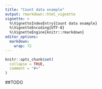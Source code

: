```yaml
---
title: "Count data example"
output: rmarkdown::html_vignette
vignette: >
  %\VignetteIndexEntry{Count data example}
  %\VignetteEncoding{UTF-8}
  %\VignetteEngine{knitr::rmarkdown}
editor_options: 
  markdown: 
    wrap: 72
---
```


```r
knitr::opts_chunk$set(
  collapse = TRUE,
  comment = "#>"
)
```

##TODO

<!-- ## Introduction -->

<!-- Population adjustment methods such as *matching-adjusted indirect -->
<!-- comparison* (MAIC) are increasingly used to compare marginal treatment -->
<!-- effects when there are cross-trial differences in effect modifiers and -->
<!-- limited patient-level data. MAIC is based on propensity score weighting, -->
<!-- which is sensitive to poor covariate overlap and cannot extrapolate -->
<!-- beyond the observed covariate space. Current outcome regression-based -->
<!-- alternatives can extrapolate but target a conditional treatment effect -->
<!-- that is incompatible in the indirect comparison. When adjusting for -->
<!-- covariates, one must integrate or average the conditional estimate over -->
<!-- the relevant population to recover a compatible marginal treatment -->
<!-- effect. -->

<!-- We propose a marginalization method based on *parametric G-computation* -->
<!-- that can be easily applied where the outcome regression is a generalized -->
<!-- linear model or a Cox model. The approach views the covariate adjustment -->
<!-- regression as a nuisance model and separates its estimation from the -->
<!-- evaluation of the marginal treatment effect of interest. The method can -->
<!-- accommodate a Bayesian statistical framework, which naturally integrates -->
<!-- the analysis into a probabilistic framework. A simulation study provides -->
<!-- proof-of-principle and benchmarks the method's performance against MAIC -->
<!-- and the conventional outcome regression. Parametric G-computation -->
<!-- achieves more precise and more accurate estimates than MAIC, -->
<!-- particularly when covariate overlap is poor, and yields unbiased -->
<!-- marginal treatment effect estimates under no failures of assumptions. -->
<!-- Furthermore, the marginalized regression-adjusted estimates provide -->
<!-- greater precision and accuracy than the conditional estimates produced -->
<!-- by the conventional outcome regression. -->

<!-- ## General problem -->

<!-- Consider one *AB* trial, for which the company has IPD, and one *AC* -->
<!-- trial, for which only published aggregate data are available. We wish to -->
<!-- estimate a comparison of the effects of treatments *B* and *C* on an -->
<!-- appropriate scale in some target population *P*, denoted by the -->
<!-- parameter $d_{BC(P)}$. We make use of bracketed subscripts to denote a -->
<!-- specific population. Within the *AB* population there are parameters -->
<!-- $\mu_{A( AB)}$, $\mu_{B(AB)}$ and $\mu_{C(AB)}$ representing the -->
<!-- expected outcome on each treatment (including parameters for treatments -->
<!-- not studied in the *AB* trial, e.g. treatment *C*). The *AB* trial -->
<!-- provides estimators $\bar{Y}_{A(AB)}$ and $\bar{Y}_{B(AB)}$ of -->
<!-- $\mu_{A( AB)}$, $\mu_{B(AB)}$, respectively, which are the summary -->
<!-- outcomes. It is the same situation for the *AC* trial. -->

<!-- For a suitable scale, for example a logit, or risk difference, we form -->
<!-- estimators $\Delta_{AB(AB)}$ and $\Delta_{AC(AC)}$ of the trial level -->
<!-- (or marginal) relative treatment effects. -->

<!-- $$ -->
<!-- \Delta_{AB(AB)} = g(\bar{Y}_{B{(AB)}}) - g(\bar{Y}_{A{(AB)}}) -->
<!-- $$ -->

<!-- ## Example analysis -->

<!-- First, let us load necessary packages. -->

<!-- ```{r setup, warning=FALSE, message=FALSE} -->
<!-- library(boot)      # non-parametric bootstrap in MAIC and ML G-computation -->
<!-- library(copula)    # simulating BC covariates from Gaussian copula -->
<!-- library(rstanarm)  # fit outcome regression, draw outcomes in Bayesian G-computation -->
<!-- library(outstandR) -->
<!-- ``` -->

<!-- ### Data -->

<!-- Next, we load the data to use in the analysis. The data comes from a -->
<!-- simulation study in Remiro‐Azócar A, Heath A, Baio G (2020). We consider -->
<!-- binary outcomes using the log-odds ratio as the measure of effect. The -->
<!-- binary outcome may be response to treatment or the occurrence of an -->
<!-- adverse event. For trials *AC* and *BC*, outcome $y_n$ for subject $n$ -->
<!-- is simulated from a Bernoulli distribution with probabilities of success -->
<!-- generated from logistic regression. -->

<!-- For the *BC* trial, the individual-level covariates and outcomes are -->
<!-- aggregated to obtain summaries. The continuous covariates are summarized -->
<!-- as means and standard deviations, which would be available to the -->
<!-- analyst in the published study in a table of baseline characteristics in -->
<!-- the RCT publication. The binary outcomes are summarized in an overall -->
<!-- event table. Typically, the published study only provides aggregate -->
<!-- information to the analyst. -->

<!-- ```{r load-data} -->
<!-- set.seed(555) -->

<!-- AC.IPD <- read.csv(here::here("raw-data", "AC_IPD.csv"))  # AC patient-level data -->
<!-- BC.ALD <- read.csv(here::here("raw-data", "BC_ALD.csv"))  # BC aggregate-level data -->
<!-- ``` -->

<!-- This general format of data sets consist of the following. -->

<!-- #### `AC.IPD`: Individual patient data -->

<!-- -   `X*`: patient measurements -->
<!-- -   `trt`: treatment ID (integer) -->
<!-- -   `y`: (logical) indicator of whether event was observed -->

<!-- #### `BC.ALD`: Aggregate-level data -->

<!-- -   `mean.X*`: mean patient measurement -->
<!-- -   `sd.X*`: standard deviation of patient measurement -->
<!-- -   `y.*.sum`: total number of events -->
<!-- -   `y.*.bar`: proportion of events -->
<!-- -   `N.*`: total number of individuals -->

<!-- Note that the wildcard `*` here is usually an integer from 1 or the -->
<!-- trial identifier *B*, *C*. -->

<!-- Our data look like the following. -->

<!-- ```{r} -->
<!-- head(AC.IPD) -->
<!-- ``` -->

<!-- There are 4 correlated continuous covariates generated per subject, -->
<!-- simulated from a multivariate normal distribution. -->

<!-- ```{r} -->
<!-- BC.ALD -->
<!-- ``` -->

<!-- In this case, we have 4 covariate mean and standard deviation values; -->
<!-- and the event total, average and sample size for each treatment *B*, and -->
<!-- *C*. -->

<!-- ### Output statistics -->

<!-- We will implement for MAIC, STC, and G-computation methods to obtain the -->
<!-- *marginal variance*, defined as -->

<!-- $$ -->
<!-- \frac{1}{n_C} + \frac{1}{n_{\bar{C}}} + \frac{1}{n_B} + \frac{1}{n_{\bar{B}}} -->
<!-- $$ -->

<!-- and the *marginal treatment effect*, defined as the log-odds ratio, -->

<!-- $$ -->
<!-- \log\left( \frac{n_B/(N_B-n_B)}{n_C/(N_B-n_{B})} \right) = \log(n_B n_{\bar{C}}) - \log(n_C n_{\bar{B}}) -->
<!-- $$ -->

<!-- where $\bar{C}$ is the compliment of $C$ so e.g. -->
<!-- $n_{\bar{C}} = N_C - n_c$. -->

<!-- ## Model fitting in R -->

<!-- The `{outstandR}` package has been written to be easy to use and -->
<!-- essential consists of a single function, `outstandR()`. This can be used -->
<!-- to run all of the different types of model, which we will call -->
<!-- *strategies*. The first two arguments of `outstandR()` are the -->
<!-- individual and aggregate-level data, respectively. -->

<!-- A `strategy` argument of `outstandR` takes functions called -->
<!-- `strategy_*()`, where the wildcard `*` is replaced by the name of the -->
<!-- particular method required, e.g. `strategy_maic()` for MAIC. Each -->
<!-- specific example is provided below. -->

<!-- ### MAIC -->

<!-- Using the individual level data for *AC* firstly we perform -->
<!-- non-parametric bootstrap of the `maic.boot` function with `R = 1000` -->
<!-- replicates. This function fits treatment coefficient for the marginal -->
<!-- effect for *A* vs *C*. The returned value is an object of class `boot` -->
<!-- from the `{boot}` package. We then calculate the bootstrap mean and -->
<!-- variance in the wrapper function `maic_boot_stats`. -->

<!-- The formula used in this model is -->

<!-- $$ -->
<!-- y = X_3 + X_4 + \beta_t X_1 + \beta_t X_2 -->
<!-- $$ -->

<!-- which corresponds to the following `R` `formula` object passed as an -->
<!-- argument to the strategy function. -->

<!-- ```{r} -->
<!-- lin_form <- as.formula("y ~ X3 + X4 + trt*X1 + trt*X2") -->
<!-- ``` -->

<!-- ```{r outstandR_maic} -->
<!-- outstandR_maic <- outstandR(AC.IPD, BC.ALD, -->
<!--                             strategy = strategy_maic(formula = lin_form, -->
<!--                                                      family = binomial(link = "logit"))) -->
<!-- ``` -->

<!-- The returned object is of class `outstandR`. -->

<!-- ```{r outstandR_maic-print} -->
<!-- outstandR_maic -->
<!-- ``` -->

<!-- We see that this is a list object with 3 parts, each containing -->
<!-- statistics between each pair of treatments. These are the mean -->
<!-- contrasts, variances and confidence intervals (CI), respectively. The -->
<!-- default CI is for 95% but can be altered in `outstandR` with the `CI` -->
<!-- argument. -->

<!-- ### STC -->

<!-- STC is the conventional outcome regression method. It involves fitting a -->
<!-- regression model of outcome on treatment and covariates to the IPD. IPD -->
<!-- effect modifiers are centred at the mean *BC* values. -->

<!-- $$ -->
<!-- g(\mu_n) = \beta_0 + (\boldsymbol{x}_n - \boldsymbol{\theta}) \beta_1 + (\beta_z + (\boldsymbol{x_n^{EM}} - \boldsymbol{\theta^{EM}}) \boldsymbol{\beta_2}) \; \mbox{I}(z_n=1) -->
<!-- $$ -->

<!-- where $\beta_0$ is the intercept, $\beta_1$ are the covariate -->
<!-- coefficients, $\beta_z$ and $\beta_2$ are the effect modifier -->
<!-- coefficients, $z_n$ are the indicator variables of effect alternative -->
<!-- treatment. $g(\cdot)$ is the link function e.g. $\log$. -->

<!-- As already mentioned, running the STC analysis is almost identical to -->
<!-- the previous analysis but we now use the `strategy_stc()` strategy -->
<!-- function instead and a formula with centered covariates. -->

<!-- $$ -->
<!-- y = X_3 + X_4 + \beta_t(X_1 - \bar{X_1}) + \beta_t(X_2 - \bar{X_2}) -->
<!-- $$ -->

<!-- However, `outstandR()` knows how to handle this so we can simply pass -->
<!-- the same (uncentred) formula as before. -->

<!-- ```{r outstandR_stc} -->
<!-- outstandR_stc <- outstandR(AC.IPD, BC.ALD, -->
<!--                            strategy = strategy_stc(formula = lin_form, -->
<!--                                                    family = binomial(link = "logit"))) -->
<!-- outstandR_stc -->
<!-- ``` -->

<!-- For the last two approaches, we perform G-computation firstly with a -->
<!-- frequentist MLE approach and then a Bayesian approach. -->

<!-- ### Parametric G-computation with maximum-likelihood estimation -->

<!-- G-computation marginalizes the conditional estimates by separating the -->
<!-- regression modelling from the estimation of the marginal treatment -->
<!-- effect for *A* versus *C*. First, a regression model of the observed -->
<!-- outcome $y$ on the covariates $x$ and treatment $z$ is fitted to the -->
<!-- *AC* IPD: -->

<!-- $$ -->
<!-- g(\mu_n) = \beta_0 + \boldsymbol{x}_n \boldsymbol{\beta_1} + (\beta_z + \boldsymbol{x_n^{EM}} \boldsymbol{\beta_2}) \; \mbox{I}(z_n = 1) -->
<!-- $$ -->

<!-- In the context of G-computation, this regression model is often called -->
<!-- the “Q-model.” Having fitted the Q-model, the regression coefficients -->
<!-- are treated as nuisance parameters. The parameters are applied to the -->
<!-- simulated covariates $x*$ to predict hypothetical outcomes for each -->
<!-- subject under both possible treatments. Namely, a pair of predicted -->
<!-- outcomes, also called potential outcomes, under *A* and under *C*, is -->
<!-- generated for each subject. -->

<!-- By plugging treatment *C* into the regression fit for every simulated -->
<!-- observation, we predict the marginal outcome mean in the hypothetical -->
<!-- scenario in which all units are under treatment *C*: -->

<!-- $$ -->
<!-- \hat{\mu}_0 = \int_{x^*} g^{-1} (\hat{\beta}_0 + x^* \hat{\beta}_1 ) p(x^*) \; \text{d}x^* -->
<!-- $$ -->

<!-- To estimate the marginal or population-average treatment effect for *A* -->
<!-- versus *C* in the linear predictor scale, one back-transforms to this -->
<!-- scale the average predictions, taken over all subjects on the natural -->
<!-- outcome scale, and calculates the difference between the average linear -->
<!-- predictions: -->

<!-- $$ -->
<!-- \hat{\Delta}^{(2)}_{10} = g(\hat{\mu}_1) - g(\hat{\mu}_0) -->
<!-- $$ -->

<!-- ```{r outstandR_gcomp_ml} -->
<!-- outstandR_gcomp_ml <- outstandR(AC.IPD, BC.ALD, -->
<!--                                 strategy = strategy_gcomp_ml(formula = lin_form, -->
<!--                                                              family = binomial(link = "logit"))) -->
<!-- outstandR_gcomp_ml -->
<!-- ``` -->

<!-- ### Bayesian G-computation with MCMC -->

<!-- The difference between Bayesian G-computation and its maximum-likelihood -->
<!-- counterpart is in the estimated distribution of the predicted outcomes. -->
<!-- The Bayesian approach also marginalizes, integrates or standardizes over -->
<!-- the joint posterior distribution of the conditional nuisance parameters -->
<!-- of the outcome regression, as well as the joint covariate distribution. -->

<!-- Draw a vector of size $N^*$ of predicted outcomes $y^*_z$ under each set -->
<!-- intervention $z^* \in \{0, 1\}$ from its posterior predictive -->
<!-- distribution under the specific treatment. This is defined as -->
<!-- $p(y^*_{z^*} \mid \mathcal{D}_{AC}) = \int_{\beta} p(y^*_{z^*} \mid \beta) p(\beta \mid \mathcal{D}_{AC}) d\beta$ -->
<!-- where $p(\beta \mid \mathcal{D}_{AC})$ is the posterior distribution of -->
<!-- the outcome regression coefficients $\beta$, which encode the -->
<!-- predictor-outcome relationships observed in the *AC* trial IPD. This is -->
<!-- given by: -->

<!-- $$ -->
<!-- p(y^*_{^z*} \mid \mathcal{D}_{AC}) = \int_{x^*} p(y^* \mid z^*, x^*, \mathcal{D}_{AC}) p(x^* \mid \mathcal{D}_{AC})\; \text{d}x^* -->
<!-- $$ -->

<!-- $$ -->
<!-- = \int_{x^*} \int_{\beta} p(y^* \mid z^*, x^*, \beta) p(x^* \mid \beta) p(\beta \mid \mathcal{D}_{AC})\; d\beta \; \text{d}x^* -->
<!-- $$ -->

<!-- In practice, the integrals above can be approximated numerically, using -->
<!-- full Bayesian estimation via Markov chain Monte Carlo (MCMC) sampling. -->

<!-- The average, variance and interval estimates of the marginal treatment -->
<!-- effect can be derived empirically from draws of the posterior density. -->

<!-- We can draw a vector of size $N^*$ of predicted outcomes $y^*_z$ under -->
<!-- each set intervention $z^*$ from its posterior predictive distribution -->
<!-- under the specific treatment. -->

<!-- ```{r outstandR_gcomp_stan} -->
<!-- outstandR_gcomp_stan <- outstandR(AC.IPD, BC.ALD, -->
<!--                                   strategy = strategy_gcomp_stan(formula = lin_form, -->
<!--                                                                  family = binomial(link = "logit"))) -->
<!-- outstandR_gcomp_stan -->
<!-- ``` -->

<!-- ### Multiple imputation marginalisation -->

<!-- ref -->

<!-- $$ -->
<!-- equation here -->
<!-- $$ -->

<!-- ```{r outstandR_mim} -->
<!-- outstandR_mim <- outstandR(AC.IPD, BC.ALD, -->
<!--                            strategy = strategy_mim(formula = lin_form, -->
<!--                                                    family = binomial(link = "logit"))) -->
<!-- outstandR_mim -->
<!-- ``` -->

<!-- ### Model comparison -->

<!-- Combine all outputs for log-odds ratio table of all contrasts and methods. -->

<!-- ```{r} -->
<!-- knitr::kable( -->
<!--   data.frame( -->
<!--   `MAIC` = unlist(outstandR_maic$contrasts), -->
<!--   `STC` = unlist(outstandR_stc$contrasts), -->
<!--   `Gcomp ML` = unlist(outstandR_gcomp_ml$contrasts), -->
<!--   `Gcomp Bayes` = unlist(outstandR_gcomp_stan$contrasts), -->
<!--   `MIM` = unlist(outstandR_mim$contrasts)) -->
<!-- ) -->
<!-- ``` -->
